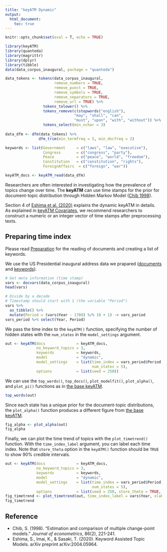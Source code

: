 ```yaml
---
title: "keyATM Dynamic"
output: 
  html_document:
    toc: true
---
```


```r
knitr::opts_chunk$set(eval = T, echo = TRUE)
```

\newcommand{\btheta}{\boldsymbol{\theta}}
\newcommand{\bbeta}{\boldsymbol{\beta}}
\newcommand{\balpha}{\boldsymbol{\alpha}}
\newcommand{\bsigma}{\boldsymbol{\sigma}}
\newcommand{\bgamma}{\boldsymbol{\gamma}}
\newcommand{\blambda}{\boldsymbol{\lambda}}
\newcommand{\bphi}{\boldsymbol{\phi}}
\newcommand{\bpsi}{\boldsymbol{\psi}}
\newcommand{\bpi}{\boldsymbol{\pi}}


```r
library(keyATM)
library(quanteda)
library(magrittr)
library(dplyr)
library(tibble)
data(data_corpus_inaugural, package = "quanteda")

data_tokens <- tokens(data_corpus_inaugural,
                      remove_numbers = TRUE, 
                      remove_punct = TRUE, 
                      remove_symbols = TRUE,
                      remove_separators = TRUE,
                      remove_url = TRUE) %>%
                 tokens_tolower() %>%
                 tokens_remove(c(stopwords("english"), 
                               "may", "shall", "can",
                               "must", "upon", "with", "without")) %>%
                 tokens_select(min_nchar = 3)
                
data_dfm <- dfm(data_tokens) %>%
               dfm_trim(min_termfreq = 5, min_docfreq = 2)

keywords <- list(Government     = c("laws", "law", "executive"),
                 Congress       = c("congress", "party"),
                 Peace          = c("peace", "world", "freedom"),
                 Constitution   = c("constitution", "rights"),
                 ForeignAffairs  = c("foreign", "war"))

keyATM_docs <- keyATM_read(data_dfm)
```


Researchers are often interested in investigating how the prevalence of topics change
over time. The **keyATM** can use time stamps for the prior for
document-topic distribution through Hidden Markov Model ([Chib 1998](https://doi.org/10.1016/S0304-4076(97)00115-2)).

Section 4 of [Eshima et al. (2020)](https://arxiv.org/abs/2004.05964) explains the dynamic keyATM in details.
As explained in [keyATM Covariates](keyATM_cov.html), we recommend researchers to
construct a numeric or an integer vector of time stamps after preprocessing texts. 

## Preparing time index
Please read [Preparation](Preparation.html) for the reading of documents and creating a list of keywords. 

We use the US Presidential inaugural address data we prapared ([documents](Preparation.html#preparing-texts) and [keywords](Preparation.html#preparing-keywords)).


```r
# Get meta information (time stamp)
vars <- docvars(data_corpus_inaugural)
head(vars)

# Divide by a decade
# Timestamp should start with 1 (the variable "Period")
vars %>%
  as_tibble() %>%
  mutate(Period = (vars$Year - 1780) %/% 10 + 1) -> vars_period
vars_period %>% select(Year, Period)
```

We pass the time index to the `keyATM()` function, specifying
the number of hidden states with the `num_states` in the
`model_settings` argument.


```r
out <- keyATM(docs              = keyATM_docs,                         
              no_keyword_topics = 3,                                   
              keywords          = keywords,                      
              model             = "dynamic",                           
              model_settings    = list(time_index = vars_period$Period,
                                       num_states = 5),                
              options           = list(seed = 250))
```

We can use the `top_words()`, `top_docs()`, `plot_modelfit()`, `plot_alpha()`,
and `plot_pi()` functions
as in [the base keyATM](keyATM_base.html). 


```r
top_words(out)
```

Since each state has a unique prior for the document-topic distributions, the `plot_alpha()`
function produces a different figure from [the base keyATM](keyATM_base.html).

```r
fig_alpha <- plot_alpha(out)
fig_alpha
```

Finally, we can plot the time trend of topics with the `plot_timetrend()` function.
With the `time_index_label` argument, you can label each time index. Note that `store_theta` option
in the `keyATM()` function should be `TRUE` to show 90% credible intervals.


```r
out <- keyATM(docs              = keyATM_docs,                         
              no_keyword_topics = 3,                                   
              keywords          = keywords,                      
              model             = "dynamic",                           
              model_settings    = list(time_index = vars_period$Period,
                                       num_states = 5),                
              options           = list(seed = 250, store_theta = TRUE, thinning = 5))
fig_timetrend <- plot_timetrend(out, time_index_label = vars$Year, xlab = "Year", width = 5)
fig_timetrend
```


## Reference
* Chib, S. (1998). "Estimation and comparison of multiple change-point models." *Journal of econometrics*, 86(2), 221-241.
* Eshima, S., Imai, K., & Sasaki, T. (2020). Keyword Assisted Topic Models. arXiv preprint arXiv:2004.05964.